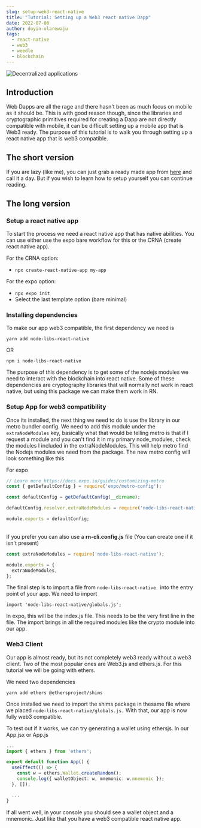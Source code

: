 ```yaml
---
slug: setup-web3-react-native
title: "Tutorial: Setting up a Web3 react native Dapp"
date: 2022-07-06
author: doyin-olarewaju
tags:
  - react-native
  - web3
  - weedle
  - blockchain
---
```

![Decentralized applications](https://atomicwallet.io/images/blog/uploads/2019/09/dapps-image-twitter.png)

## Introduction

Web Dapps are all the rage and there hasn't been as much focus on mobile as it should be. This is with good reason though, since the libraries and cryptographic primitives required for creating a Dapp are not directly compatible with mobile, it can be difficult setting up a mobile app that is Web3 ready. The purpose of this tutorial is to walk you through setting up a react native app that is web3 compatible.

## The short version

If you are lazy (like me), you can just grab a ready made app from [here](https://github.com/weedle-app/weedle-expo-bare-workflow) and call it a day. But if you wish to learn how to setup yourself you can continue reading.

## The long version

### Setup a react native app

To start the process we need a react native app that has native abilities. You can use either use the expo bare workflow for this or the CRNA (create react native app).

For the CRNA option:

* `npx create-react-native-app my-app`

For the expo option: 

* `npx expo init`
* Select the last template option (bare minimal)

### Installing dependencies

To make our app web3 compatible, the first dependency we need is 

`yarn add node-libs-react-native`

OR

`npm i node-libs-react-native`

The purpose of this dependency is to get some of the nodejs modules we need to interact with the blockchain into react native. Some of these dependencies are cryptography libraries that will normally not work in react native, but using this package we can make them work in RN.

### Setup App for web3 compatibility

Once its installed, the next thing we need to do is use the library in our metro bundler config. We need to add this module under the `extraNodeModules` key, basically what that would be telling metro is that if I request a module and you can't find it in my primary node_modules, check the modules I included in the extraNodeModules. This will help metro find the Nodejs modules we need from the package. The new metro config will look something like this 

For expo 

```javascript
// Learn more https://docs.expo.io/guides/customizing-metro
const { getDefaultConfig } = require('expo/metro-config');

const defaultConfig = getDefaultConfig(__dirname);

defaultConfig.resolver.extraNodeModules = require('node-libs-react-native');

module.exports = defaultConfig;
```

\
If you prefer you can also use a **rn-cli.config.js** file (You can create one if it isn't present)

```javascript
const extraNodeModules = require('node-libs-react-native');

module.exports = {
  extraNodeModules,
};
```

The final step is to import a file from `node-libs-react-native ` into the entry point of your app. We need to import 

`import 'node-libs-react-native/globals.js';`

In expo, this will be the index.js file. This needs to be the very first line in the file. The import brings in all the required modules like the crypto module into our app.



### Web3 Client

Our app is almost ready, but its not completely web3 ready without a web3 client. Two of the most popular ones are Web3.js and ethers.js. For this tutorial we will be going with ethers. 

We need two dependencies

`yarn add ethers @ethersproject/shims`

Once installed we need to import the shims package in thesame file where we placed `node-libs-react-native/globals.js.` With that, our app is now fully web3 compatible. 

To test out if it works, we can try generating a wallet using ethersjs. In our App.jsx or App.js

```typescript
...
import { ethers } from 'ethers';

export default function App() {
  useEffect(() => {
    const w = ethers.Wallet.createRandom();
    console.log({ walletObject: w, mnemonic: w.mnemonic });
  }, []);

  ...
}
```

If all went well, in your console you should see a wallet object and a mnemonic. Just like that you have a web3 compatible react native app.